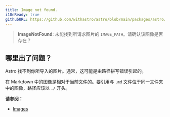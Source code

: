 ```yaml
---
title: Image not found.
i18nReady: true
githubURL: https://github.com/withastro/astro/blob/main/packages/astro/src/core/errors/errors-data.ts
---
```


> **ImageNotFound**: 未能找到所请求图片的 `IMAGE_PATH`。请确认该图像是否存在？

## 哪里出了问题？

Astro 找不到你所导入的图片。通常，这可能是由路径拼写错误引起的。

在 Markdown 中的图像是相对于当前文件的。要引用与 `.md` 文件位于同一文件夹中的图像，路径应该以 `./` 开头。

**请参阅：**
-  [Images](/zh-cn/guides/images/)

